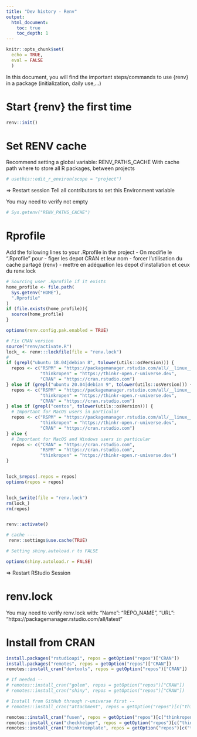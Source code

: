```yaml
---
title: "Dev history - Renv"
output: 
  html_document:
    toc: true
    toc_depth: 1
---
```



```r
knitr::opts_chunk$set(
  echo = TRUE,
  eval = FALSE
  )
```

In this document, you will find the important steps/commands to use {renv} in a package (initialization, daily use,...)

# Start {renv} the first time

```r
renv::init()
```

# Set RENV cache 

Recommend setting a global variable: RENV_PATHS_CACHE
With cache path where to store all R packages, between projects 

```r
# usethis::edit_r_environ(scope = "project")
```

=> Restart session
Tell all contributors to set this Environment variable

You may need to verify not empty

```r
# Sys.getenv("RENV_PATHS_CACHE")
```


# Rprofile

Add the following lines to your .Rprofile in the project
- On modifie le ".Rprofile" pour
  - figer les depot CRAN et leur nom
  - forcer l'utilisation du cache partagé {renv}
  - mettre en adéquation les depot d'installation et ceux du renv.lock

```r
# Sourcing user .Rprofile if it exists
home_profile <- file.path(
  Sys.getenv("HOME"),
  ".Rprofile"
)
if (file.exists(home_profile)){
  source(home_profile)
}

options(renv.config.pak.enabled = TRUE)

# Fix CRAN version
source("renv/activate.R")
lock_ <- renv:::lockfile(file = "renv.lock")
#
if (grepl("ubuntu 18.04|debian 8", tolower(utils::osVersion))) {
  repos <- c("RSPM" = "https://packagemanager.rstudio.com/all/__linux__/bionic/latest",
             "thinkropen" = "https://thinkr-open.r-universe.dev",
             "CRAN" = "https://cran.rstudio.com")
} else if (grepl("ubuntu 20.04|debian 9", tolower(utils::osVersion))) {
  repos <- c("RSPM" = "https://packagemanager.rstudio.com/all/__linux__/focal/latest",
             "thinkropen" = "https://thinkr-open.r-universe.dev",
             "CRAN" = "https://cran.rstudio.com")
} else if (grepl("centos", tolower(utils::osVersion))) {
  # Important for MacOS users in particular
  repos <- c("RSPM" = "https://packagemanager.rstudio.com/all/__linux__/centos7/latest",
             "thinkropen" = "https://thinkr-open.r-universe.dev",
             "CRAN" = "https://cran.rstudio.com")
} else {
  # Important for MacOS and Windows users in particular
  repos <- c("CRAN" = "https://cran.rstudio.com",
             "RSPM" = "https://cran.rstudio.com",
             "thinkropen" = "https://thinkr-open.r-universe.dev")
}


lock_$repos(.repos = repos)
options(repos = repos)


lock_$write(file = "renv.lock")
rm(lock_)
rm(repos)


renv::activate()

# cache ----
 renv::settings$use.cache(TRUE)

# Setting shiny.autoload.r to FALSE

options(shiny.autoload.r = FALSE)
```

=> Restart RStudio Session

# renv.lock

You may need to verify renv.lock with:
 "Name": "REPO_NAME",
 "URL": "https://packagemanager.rstudio.com/all/latest"

# Install from CRAN

```r

install.packages("rstudioapi", repos = getOption("repos")["CRAN"])
install.packages("remotes", repos = getOption("repos")["CRAN"])
remotes::install_cran("devtools", repos = getOption("repos")["CRAN"])

# If needed --
# remotes::install_cran("golem", repos = getOption("repos")["CRAN"])
# remotes::install_cran("shiny", repos = getOption("repos")["CRAN"])

# Install from GitHub through r-universe first --
# remotes::install_cran("attachment", repos = getOption("repos")[c("thinkropen", "CRAN")])

remotes::install_cran("fusen", repos = getOption("repos")[c("thinkropen", "CRAN")])
remotes::install_cran("checkhelper", repos = getOption("repos")[c("thinkropen", "CRAN")])
remotes::install_cran("thinkrtemplate", repos = getOption("repos")[c("thinkropen", "CRAN")])
```
